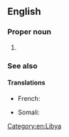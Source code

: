 ==English==

===Proper noun===
{{en-proper noun}}

# {{lb|en|historical}} {{n-g|The official name of [[Libya]] from 1977-2011.}}

===See also===
{{pedia}}

====Translations====
{{trans-top|the official name of Libya from 1977-2011}}
* French: {{t|fr|Jamahiriya Arabe Libyenne|f}}
{{trans-mid}}
* Somali: {{t|so|Liibiya Carabta Jamahiriya}}
{{trans-bottom}}

[[Category:en:Libya]]